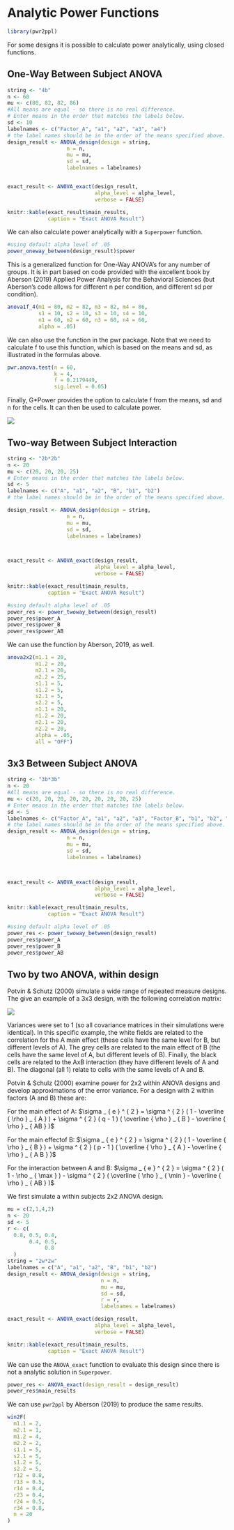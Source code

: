 # Analytic Power Functions

```r
library(pwr2ppl)
```

For some designs it is possible to calculate power analytically, using closed functions. 

## One-Way Between Subject ANOVA

```r
string <- "4b"
n <- 60
mu <- c(80, 82, 82, 86) 
#All means are equal - so there is no real difference.
# Enter means in the order that matches the labels below.
sd <- 10
labelnames <- c("Factor_A", "a1", "a2", "a3", "a4") 
# the label names should be in the order of the means specified above.
design_result <- ANOVA_design(design = string,
                   n = n, 
                   mu = mu, 
                   sd = sd, 
                   labelnames = labelnames)


exact_result <- ANOVA_exact(design_result,
                            alpha_level = alpha_level,
                            verbose = FALSE)

knitr::kable(exact_result$main_results,
             caption = "Exact ANOVA Result")
```

We can also calculate power analytically with a `Superpower` function.

```r
#using default alpha level of .05
power_oneway_between(design_result)$power 

```

This is a generalized function for One-Way ANOVA's for any number of groups. It is in part based on code provided with the excellent book by Aberson (2019) Applied Power Analysis for the Behavioral Sciences (but Aberson's code allows for different n per condition, and different sd per condition).

```r
anova1f_4(m1 = 80, m2 = 82, m3 = 82, m4 = 86,
          s1 = 10, s2 = 10, s3 = 10, s4 = 10,
          n1 = 60, n2 = 60, n3 = 60, n4 = 60,
          alpha = .05)
```

We can also use the function in the pwr package. Note that we need to calculate f to use this function, which is based on the means and sd, as illustrated in the formulas above. 

```r
pwr.anova.test(n = 60,
               k = 4,
               f = 0.2179449,
               sig.level = 0.05)
```

Finally, G*Power provides the option to calculate f from the means, sd and n for the cells. It can then be used to calculate power.

![](screenshots/gpower_13.png)

## Two-way Between Subject Interaction

```r
string <- "2b*2b"
n <- 20
mu <- c(20, 20, 20, 25) 
# Enter means in the order that matches the labels below.
sd <- 5
labelnames <- c("A", "a1", "a2", "B", "b1", "b2") 
# the label names should be in the order of the means specified above.

design_result <- ANOVA_design(design = string,
                   n = n, 
                   mu = mu, 
                   sd = sd, 
                   labelnames = labelnames)



exact_result <- ANOVA_exact(design_result,
                            alpha_level = alpha_level,
                            verbose = FALSE)

knitr::kable(exact_result$main_results,
             caption = "Exact ANOVA Result")
```

```r
#using default alpha level of .05
power_res <- power_twoway_between(design_result) 
power_res$power_A
power_res$power_B
power_res$power_AB
```

We can use the function by Aberson, 2019, as well. 

```r
anova2x2(m1.1 = 20,
         m1.2 = 20,
         m2.1 = 20,
         m2.2 = 25,
         s1.1 = 5,
         s1.2 = 5,
         s2.1 = 5,
         s2.2 = 5,
         n1.1 = 20,
         n1.2 = 20,
         n2.1 = 20,
         n2.2 = 20,
         alpha = .05,
         all = "OFF")
```

## 3x3 Between Subject ANOVA

```r
string <- "3b*3b"
n <- 20
#All means are equal - so there is no real difference.
mu <- c(20, 20, 20, 20, 20, 20, 20, 20, 25) 
# Enter means in the order that matches the labels below.
sd <- 5
labelnames <- c("Factor_A", "a1", "a2", "a3", "Factor_B", "b1", "b2", "b3") 
# the label names should be in the order of the means specified above.
design_result <- ANOVA_design(design = string,
                   n = n, 
                   mu = mu, 
                   sd = sd, 
                   labelnames = labelnames)



exact_result <- ANOVA_exact(design_result,
                            alpha_level = alpha_level,
                            verbose = FALSE)

knitr::kable(exact_result$main_results,
             caption = "Exact ANOVA Result")
```

```r
#using default alpha level of .05
power_res <- power_twoway_between(design_result) 
power_res$power_A
power_res$power_B
power_res$power_AB
```

## Two by two ANOVA, within design

Potvin & Schutz (2000) simulate a wide range of repeated measure designs. The give an example of a 3x3 design, with the following correlation matrix:

![](screenshots/PS2000.png)

Variances were set to 1 (so all covariance matrices in their simulations were identical). In this specific example, the white fields are related to the correlation for the A main effect (these cells have the same level for B, but different levels of A). The grey cells are related to the main effect of B (the cells have the same level of A, but different levels of B). Finally, the black cells are related to the AxB interaction (they have different levels of A and B). The diagonal (all 1) relate to cells with the same levels of A and B. 

Potvin & Schulz (2000) examine power for 2x2 within ANOVA designs and develop approximations of the error variance. For a design with 2 within factors (A and B) these are: 

For the main effect of A:
$\sigma _ { e } ^ { 2 } = \sigma ^ { 2 } ( 1 - \overline { \rho } _ { A } ) + \sigma ^ { 2 } ( q - 1 ) ( \overline { \rho } _ { B } - \overline { \rho } _ { AB } )$

For the main effectof B:
$\sigma _ { e } ^ { 2 } = \sigma ^ { 2 } ( 1 - \overline { \rho } _ { B } ) + \sigma ^ { 2 } ( p - 1 ) ( \overline { \rho } _ { A } - \overline { \rho } _ { A B } )$

For the interaction between A and B:
$\sigma _ { e } ^ { 2 } = \sigma ^ { 2 } ( 1 - \rho _ { \max } ) - \sigma ^ { 2 } ( \overline { \rho } _ { \min } - \overline { \rho } _ { AB } )$
 
We first simulate a within subjects 2x2 ANOVA design.

```r
mu = c(2,1,4,2) 
n <- 20
sd <- 5
r <- c(
  0.8, 0.5, 0.4,
       0.4, 0.5,
            0.8
  )
string = "2w*2w"
labelnames = c("A", "a1", "a2", "B", "b1", "b2")
design_result <- ANOVA_design(design = string,
                              n = n, 
                              mu = mu, 
                              sd = sd, 
                              r = r, 
                              labelnames = labelnames)

exact_result <- ANOVA_exact(design_result,
                            alpha_level = alpha_level,
                            verbose = FALSE)

knitr::kable(exact_result$main_results,
             caption = "Exact ANOVA Result")
```

We can use the `ANOVA_exact` function to evaluate this design since there is not a analytic solution in `Superpower`. 

```r
power_res <- ANOVA_exact(design_result = design_result)
power_res$main_results
```

We can use `pwr2ppl` by Aberson (2019) to produce the same results.

```r
win2F(
  m1.1 = 2,
  m2.1 = 1,
  m1.2 = 4,
  m2.2 = 2,
  s1.1 = 5,
  s2.1 = 5,
  s1.2 = 5,
  s2.2 = 5,
  r12 = 0.8,
  r13 = 0.5,
  r14 = 0.4,
  r23 = 0.4,
  r24 = 0.5,
  r34 = 0.8,
  n = 20
)
```